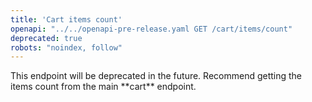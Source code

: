 ```yaml
---
title: 'Cart items count'
openapi: "../../openapi-pre-release.yaml GET /cart/items/count"
deprecated: true
robots: "noindex, follow"
---
```


<Warning>
    This endpoint will be deprecated in the future. Recommend getting the items count from the main **cart** endpoint.
</Warning>
